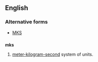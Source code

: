 ==English==

===Alternative forms===
* [[MKS]]

==={{initialism-old|en}}===
'''mks'''

# [[meter-kilogram-second]] system of units.
